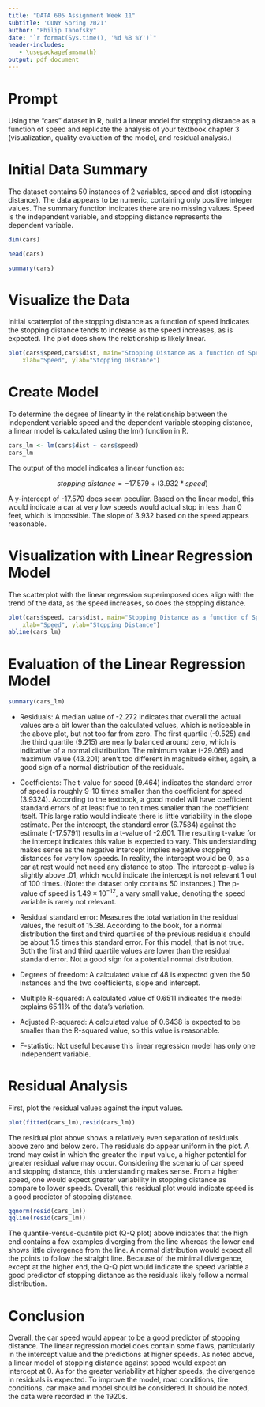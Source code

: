 ```yaml
---
title: "DATA 605 Assignment Week 11"
subtitle: 'CUNY Spring 2021'
author: "Philip Tanofsky" 
date: "`r format(Sys.time(), '%d %B %Y')`"
header-includes:
   - \usepackage{amsmath}
output: pdf_document
---
```


# Prompt

Using the "cars" dataset in R, build a linear model for stopping distance as a function of speed and replicate the analysis of your textbook chapter 3 (visualization, quality evaluation of the model, and residual analysis.)

# Initial Data Summary

The dataset contains 50 instances of 2 variables, speed and dist (stopping distance). The data appears to be numeric, containing only positive integer values. The summary function indicates there are no missing values. Speed is the independent variable, and stopping distance represents the dependent variable.

```r
dim(cars)

head(cars)

summary(cars)
```

# Visualize the Data

Initial scatterplot of the stopping distance as a function of speed indicates the stopping distance tends to increase as the speed increases, as is expected. The plot does show the relationship is likely linear.

```r
plot(cars$speed,cars$dist, main="Stopping Distance as a function of Speed",
    xlab="Speed", ylab="Stopping Distance")
```

# Create Model

To determine the degree of linearity in the relationship between the independent variable speed and the dependent variable stopping distance, a linear model is calculated using the lm() function in R.

```r
cars_lm <- lm(cars$dist ~ cars$speed)
cars_lm
```

The output of the model indicates a linear function as:

$$
stopping\ distance = -17.579 + (3.932 * speed)
$$

A y-intercept of -17.579 does seem peculiar. Based on the linear model, this would indicate a car at very low speeds would actual stop in less than 0 feet, which is impossible. The slope of 3.932 based on the speed appears reasonable.

# Visualization with Linear Regression Model

The scatterplot with the linear regression superimposed does align with the trend of the data, as the speed increases, so does the stopping distance.

```r
plot(cars$speed, cars$dist, main="Stopping Distance as a function of Speed",
    xlab="Speed", ylab="Stopping Distance")
abline(cars_lm)
```

# Evaluation of the Linear Regression Model

```r
summary(cars_lm)
```

- Residuals: A median value of -2.272 indicates that overall the actual values are a bit lower than the calculated values, which is noticeable in the above plot, but not too far from zero. The first quartile (-9.525) and the third quartile (9.215) are nearly balanced around zero, which is indicative of a normal distribution. The minimum value (-29.069) and maximum value (43.201) aren't too different in magnitude either, again, a good sign of a normal distribution of the residuals.

- Coefficients: The t-value for speed (9.464) indicates the standard error of speed is roughly 9-10 times smaller than the coefficient for speed (3.9324). According to the textbook, a good model will have coefficient standard errors of at least five to ten times smaller than the coefficient itself. This large ratio would indicate there is little variability in the slope estimate. Per the intercept, the standard error (6.7584) against the estimate (-17.5791) results in a t-value of -2.601. The resulting t-value for the intercept indicates this value is expected to vary. This understanding makes sense as the negative intercept implies negative stopping distances for very low speeds. In reality, the intercept would be 0, as a car at rest would not need any distance to stop. The intercept p-value is slightly above .01, which would indicate the intercept is not relevant 1 out of 100 times. (Note: the dataset only contains 50 instances.) The p-value of speed is $1.49 \times 10^{-12}$, a vary small value, denoting the speed variable is rarely not relevant.

- Residual standard error: Measures the total variation in the residual values, the result of 15.38. According to the book, for a normal distribution the first and third quartiles of the previous residuals should be about 1.5 times this standard error. For this model, that is not true. Both the first and third quartile values are lower than the residual standard error. Not a good sign for a potential normal distribution.

- Degrees of freedom: A calculated value of 48 is expected given the 50 instances and the two coefficients, slope and intercept.

- Multiple R-squared: A calculated value of 0.6511 indicates the model explains 65.11% of the data's variation.

- Adjusted R-squared: A calculated value of 0.6438 is expected to be smaller than the R-squared value, so this value is reasonable.

- F-statistic: Not useful because this linear regression model has only one independent variable.


# Residual Analysis

First, plot the residual values against the input values.

```r
plot(fitted(cars_lm),resid(cars_lm))
```

The residual plot above shows a relatively even separation of residuals above zero and below zero. The residuals do appear uniform in the plot. A trend may exist in which the greater the input value, a higher potential for greater residual value may occur. Considering the scenario of car speed and stopping distance, this understanding makes sense. From a higher speed, one would expect greater variability in stopping distance as compare to lower speeds. Overall, this residual plot would indicate speed is a good predictor of stopping distance.

```r
qqnorm(resid(cars_lm))
qqline(resid(cars_lm))
```

The quantile-versus-quantile plot (Q-Q plot) above indicates that the high end contains a few examples diverging from the line whereas the lower end shows little divergence from the line. A normal distribution would expect all the points to follow the straight line. Because of the minimal divergence, except at the higher end, the Q-Q plot would indicate the speed variable a good predictor of stopping distance as the residuals likely follow a normal distribution.

# Conclusion

Overall, the car speed would appear to be a good predictor of stopping distance. The linear regression model does contain some flaws, particularly in the intercept value and the predictions at higher speeds. As noted above, a linear model of stopping distance against speed would expect an intercept at 0. As for the greater variability at higher speeds, the divergence in residuals is expected. To improve the model, road conditions, tire conditions, car make and model should be considered. It should be noted, the data were recorded in the 1920s.